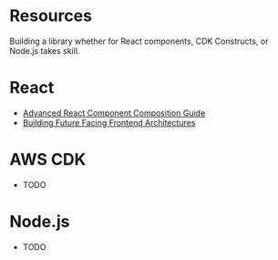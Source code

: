 # Resources

Building a library whether for React components, CDK Constructs, or Node.js takes skill.

# React
- [Advanced React Component Composition Guide](https://frontendmastery.com/posts/advanced-react-component-composition-guide/)
- [Building Future Facing Frontend Architectures](https://frontendmastery.com/posts/building-future-facing-frontend-architectures/)
# AWS CDK
- TODO
# Node.js
- TODO